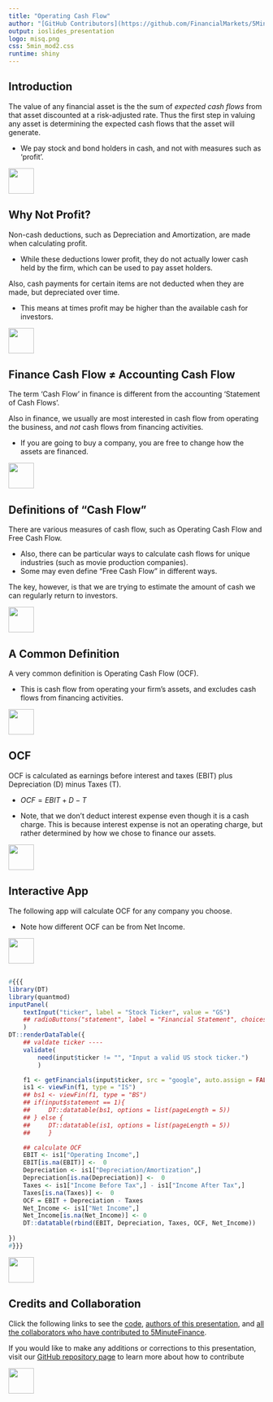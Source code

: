 ```yaml
---
title: "Operating Cash Flow"
author: "[GitHub Contributors](https://github.com/FinancialMarkets/5MinuteFinance/graphs/contributors)"
output: ioslides_presentation
logo: misq.png
css: 5min_mod2.css
runtime: shiny
---
```


## Introduction

The value of any financial asset is the the sum of *expected cash flows* from that asset discounted at a risk-adjusted rate.  Thus the first step in valuing any asset is determining the expected cash flows that the asset will generate.

- We pay stock and bond holders in cash, and not with measures such as 'profit'.

<div class="MIfooter"><img src="mi.png" style="height:50px;"></div> 

## Why Not Profit?

Non-cash deductions, such as Depreciation and Amortization, are made when calculating profit.

- While these deductions lower profit, they do not actually lower cash held by the firm, which can be used to pay asset holders.

Also, cash payments for certain items are not deducted when they are made, but depreciated over time.  

- This means at times profit may be higher than the available cash for investors.

<div class="MIfooter"><img src="mi.png" style="height:50px;"></div> 

## Finance Cash Flow $\neq$ Accounting Cash Flow

The term 'Cash Flow' in finance is different from the accounting 'Statement of Cash Flows'.   

Also in finance, we usually are most interested in cash flow from operating the business, and *not* cash flows from financing activities.

-  If you are going to buy a company, you are free to change how the assets are financed.  

<div class="MIfooter"><img src="mi.png" style="height:50px;"></div> 

## Definitions of "Cash Flow"

There are various measures of cash flow, such as Operating Cash Flow and Free Cash Flow.

- Also, there can be particular ways to calculate cash flows for unique industries (such as movie production companies).
- Some may even define "Free Cash Flow" in different ways. 

The key, however, is that we are trying to estimate the amount of cash we can regularly return to investors.

<div class="MIfooter"><img src="mi.png" style="height:50px;"></div> 

## A Common Definition

A very common definition is Operating Cash Flow (OCF).  

- This is cash flow from operating your firm's assets, and excludes cash flows from financing activities. 

<div class="MIfooter"><img src="mi.png" style="height:50px;"></div> 

## OCF

OCF is calculated as earnings before interest and taxes (EBIT) plus Depreciation (D) minus Taxes (T).

- $OCF = EBIT + D - T$

- Note, that we don't deduct interest expense even though it is a cash charge.  This is because interest expense is not an operating charge, but rather determined by how we chose to finance our assets.

<div class="MIfooter"><img src="mi.png" style="height:50px;"></div> 


## Interactive App

The following app will calculate OCF for any company you choose.  

- Note how different OCF can be from Net Income.

<div class="MIfooter"><img src="mi.png" style="height:50px;"></div> 

##

```r
#{{{
library(DT)
library(quantmod)
inputPanel(
    textInput("ticker", label = "Stock Ticker", value = "GS")
    ## radioButtons("statement", label = "Financial Statement", choices = list("Balance Sheet" = 1, "Income Statement" = 2), selected = 2)
    )
DT::renderDataTable({
    ## valdate ticker ----
    validate(
        need(input$ticker != "", "Input a valid US stock ticker.")
        )

    f1 <- getFinancials(input$ticker, src = "google", auto.assign = FALSE)
    is1 <- viewFin(f1, type = "IS")
    ## bs1 <- viewFin(f1, type = "BS")
    ## if(input$statement == 1){
    ##     DT::datatable(bs1, options = list(pageLength = 5))
    ## } else {
    ##     DT::datatable(is1, options = list(pageLength = 5))
    ##     }

    ## calculate OCF
    EBIT <- is1["Operating Income",]
    EBIT[is.na(EBIT)] <-  0
    Depreciation <- is1["Depreciation/Amortization",]
    Depreciation[is.na(Depreciation)] <-  0
    Taxes <- is1["Income Before Tax",] - is1["Income After Tax",]
    Taxes[is.na(Taxes)] <-  0
    OCF = EBIT + Depreciation - Taxes
    Net_Income <- is1["Net Income",]
    Net_Income[is.na(Net_Income)] <- 0
    DT::datatable(rbind(EBIT, Depreciation, Taxes, OCF, Net_Income))
    
})
#}}}
```

<div class="MIfooter"><img src="mi.png" style="height:50px;"></div> 

## Credits and Collaboration

Click the following links to see the [code](https://github.com/FinancialMarkets/5MinuteFinance/blob/master/Corporate_Finance/OCF/OCF.Rmd), [authors of this presentation](https://github.com/FinancialMarkets/5MinuteFinance/blame/master/Corporate_Finance/OCF/OCF.Rmd), and [all the collaborators who have contributed to 5MinuteFinance](https://github.com/FinancialMarkets/5MinuteFinance/graphs/contributors).

If you would like to make any additions or corrections to this presentation, visit our [GitHub repository page](https://github.com/FinancialMarkets/5MinuteFinance#how-to-contribute) to learn more about how to contribute

<div class="MIfooter"><img src="mi.png" style="height:50px;"></div> 

